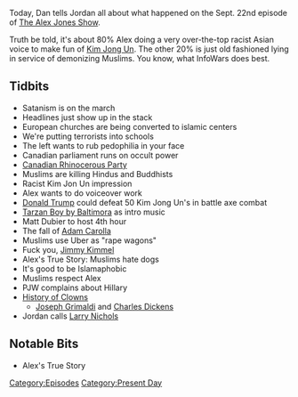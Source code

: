 {{DEFAULTSORT:
    #_EPISODE_0086:September 22, 2017
}}{{Episode
    | title           = September 22, 2017
    | caption         = Listen to this episode on [https://knowledgefight.libsyn.com/knowledge-fight-sept-22-2017 Libsyn] [https://open.spotify.com/episode/2SVRU4FF1mHYslhvkX4VzV Spotify], Read the [[Transcript/86: September 22, 2017|Unofficial Transcript]]
    | episodeNumber   = 86
    | length          = 02:02:16
    | airDate         = September 25, 2017
    | coverageDate    = September 22, 2017
    | episodeType     = [[:Category:Present Day|Present Day]]
    | appearance      = [[Kim Jong Un]], [[Adam Carolla]], [[Jimmy Kimmel]], [[Joseph Grimaldi]], [[Charles Dickens]], [[Larry Nichols]]
    | oocDrop         = This could save the country!
    | previousEpisode = [[85: September 20-21, 2017]]
    | nextEpisode     = [[The Halloween Story]]
}}

{{Stub}}

Today, Dan tells Jordan all about what happened on the Sept. 22nd episode of [[The Alex Jones Show]].

Truth be told, it's about 80% Alex doing a very over-the-top racist Asian voice to make fun of [[Kim Jong Un]]. The other 20% is just old fashioned lying in service of demonizing Muslims. You know, what InfoWars does best.

==Tidbits==

*Satanism is on the march
*Headlines just show up in the stack
*European churches are being converted to islamic centers
*We're putting terrorists into schools
*The left wants to rub pedophilia in your face
*Canadian parliament runs on occult power
*[https://en.wikipedia.org/wiki/Rhinoceros_Party Canadian Rhinocerous Party]
*Muslims are killing Hindus and Buddhists
*Racist Kim Jon Un impression
*Alex wants to do voiceover work
*[[Donald Trump]] could defeat 50 Kim Jong Un's in battle axe combat
*[https://www.youtube.com/watch?v=--6CdAypJsQ Tarzan Boy by Baltimora] as intro music
*Matt Dubier to host 4th hour
*The fall of [[Adam Carolla]]
*Muslims use Uber as "rape wagons"
*Fuck you, [[Jimmy Kimmel]]
*Alex's True Story: Muslims hate dogs
*It's good to be Islamaphobic
*Muslims respect Alex
*PJW complains about Hillary
*[https://www.smithsonianmag.com/arts-culture/the-history-and-psychology-of-clowns-being-scary-20394516/ History of Clowns]
**[http://www.historyofcircus.com/circus-origin/joseph-grimaldi/ Joseph Grimaldi] and [[Charles Dickens]]
*Jordan calls [[Larry Nichols]]

==Notable Bits==

*Alex's True Story

[[Category:Episodes]]
[[Category:Present Day]]
